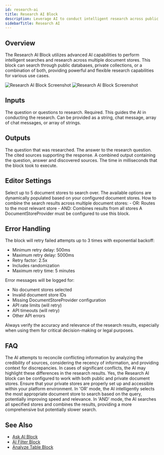 ```yaml
---
id: research-ai
title: Research AI Block
description: Leverage AI to conduct intelligent research across public or private document stores
sidebarTitle: Research AI
---
```


## Overview

The Research AI Block utilizes advanced AI capabilities to perform intelligent searches and research across multiple document stores. This block can search through public databases, private collections, or a combination of both, providing powerful and flexible research capabilities for various use cases.

<Frame>
  <img src="/block-reference/assets/research_ai_light.png" alt="Research AI Block Screenshot" className="block dark:hidden" />
  <img src="/block-reference/assets/research_ai_dark.png" alt="Research AI Block Screenshot" className="hidden dark:block" />
</Frame>

## Inputs

<ParamField path="Question" type="string | chat-message | chat-message[] | string[]" required>
  The question or questions to research. Required. This guides the AI in conducting the research. Can be provided as a string, chat message, array of chat messages, or array of strings.
</ParamField>

## Outputs

<ResponseField name="Question" type="string">
  The question that was researched.
</ResponseField>

<ResponseField name="Answer" type="string">
  The answer to the research question.
</ResponseField>

<ResponseField name="Sources" type="object[]">
  The cited sources supporting the response.
</ResponseField>

<ResponseField name="All" type="string">
  A combined output containing the question, answer and discovered sources.
</ResponseField>

<ResponseField name="Duration" type="number">
  The time in milliseconds that the block took to execute.
</ResponseField>

## Editor Settings

<ParamField path="Document Store" type="string[]">
  Select up to 5 document stores to search over. The available options are dynamically populated based on your configured document stores.
</ParamField>

<ParamField path="Mode" type="string" default="OR">
  How to combine the search results across multiple document stores:
  - OR: Routes to the most relevant store
  - AND: Combines results from all stores
</ParamField>

<Note>
  A DocumentStoreProvider must be configured to use this block.
</Note>

## Error Handling

The block will retry failed attempts up to 3 times with exponential backoff:
- Minimum retry delay: 500ms
- Maximum retry delay: 5000ms
- Retry factor: 2.5x
- Includes randomization
- Maximum retry time: 5 minutes

Error messages will be logged for:
- No document stores selected
- Invalid document store IDs
- Missing DocumentStoreProvider configuration
- API rate limits (will retry)
- API timeouts (will retry)
- Other API errors

<Warning>
  Always verify the accuracy and relevance of the research results, especially when using them for critical decision-making or legal purposes.
</Warning>

## FAQ

<AccordionGroup>
  <Accordion title="How does the Research AI block handle conflicting information from different sources?">
    The AI attempts to reconcile conflicting information by analyzing the credibility of sources, considering the recency of information, and providing context for discrepancies. In cases of significant conflicts, the AI may highlight these differences in the research results.
  </Accordion>

  <Accordion title="Can I use the Research AI block with my own private document stores?">
    Yes, the Research AI block can be configured to work with both public and private document stores. Ensure that your private stores are properly set up and accessible within your platform environment.
  </Accordion>

  <Accordion title="How does the 'OR' search mode differ from the 'AND' mode?">
    In 'OR' mode, the AI intelligently selects the most appropriate document store to search based on the query, potentially improving speed and relevance. In 'AND' mode, the AI searches all specified stores and combines the results, providing a more comprehensive but potentially slower search.
  </Accordion>
</AccordionGroup>

## See Also

- [Ask AI Block](/block-reference/ai/ask-ai)
- [AI Filter Block](/block-reference/ai/ai-filter)
- [Analyze Table Block](/block-reference/ai/analyze-table)
